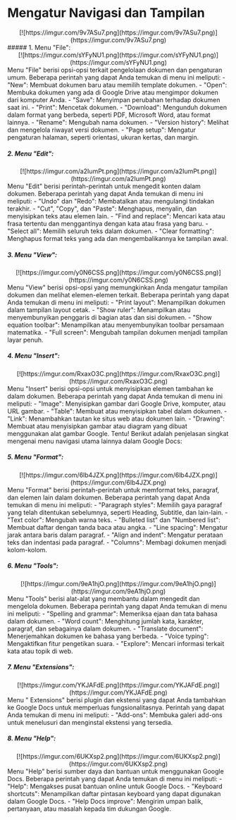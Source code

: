 # Mengatur Navigasi dan Tampilan
<div align = "center">
[![https://imgur.com/9v7ASu7.png](https://imgur.com/9v7ASu7.png)](https://imgur.com/9v7ASu7.png)
</div>
    ##### 1. Menu &quot;File&quot;:
<div align = "center">
[![https://imgur.com/sYFyNU1.png](https://imgur.com/sYFyNU1.png)](https://imgur.com/sYFyNU1.png)
</div>
    Menu &quot;File&quot; berisi opsi-opsi terkait pengelolaan dokumen dan pengaturan umum. Beberapa
perintah yang dapat Anda temukan di menu ini meliputi:
- &quot;New&quot;: Membuat dokumen baru atau memilih template dokumen.
- &quot;Open&quot;: Membuka dokumen yang ada di Google Drive atau mengimpor dokumen dari
komputer Anda.
- &quot;Save&quot;: Menyimpan perubahan terhadap dokumen saat ini.
- &quot;Print&quot;: Mencetak dokumen.
- &quot;Download&quot;: Mengunduh dokumen dalam format yang berbeda, seperti PDF, Microsoft
Word, atau format lainnya.
- &quot;Rename&quot;: Mengubah nama dokumen.
- &quot;Version history&quot;: Melihat dan mengelola riwayat versi dokumen.
- &quot;Page setup&quot;: Mengatur pengaturan halaman, seperti orientasi, ukuran kertas, dan margin.

##### 2. Menu &quot;Edit&quot;:
<div align = "center">
[![https://imgur.com/a2IumPt.png](https://imgur.com/a2IumPt.png)](https://imgur.com/a2IumPt.png)
</div>
    Menu &quot;Edit&quot; berisi perintah-perintah untuk mengedit konten dalam dokumen. Beberapa
perintah yang dapat Anda temukan di menu ini meliputi:
- &quot;Undo&quot; dan &quot;Redo&quot;: Membatalkan atau mengulangi tindakan terakhir.
- &quot;Cut&quot;, &quot;Copy&quot;, dan &quot;Paste&quot;: Menghapus, menyalin, dan menyisipkan teks atau elemen lain.
- &quot;Find and replace&quot;: Mencari kata atau frasa tertentu dan menggantinya dengan kata atau
frasa yang baru.
- &quot;Select all&quot;: Memilih seluruh teks dalam dokumen.
- &quot;Clear formatting&quot;: Menghapus format teks yang ada dan mengembalikannya ke tampilan
awal.

##### 3. Menu &quot;View&quot;:
<div align = "center">
[![https://imgur.com/y0N6CSS.png](https://imgur.com/y0N6CSS.png)](https://imgur.com/y0N6CSS.png)
</div>
    Menu &quot;View&quot; berisi opsi-opsi yang memungkinkan Anda mengatur tampilan dokumen dan
melihat elemen-elemen terkait. Beberapa perintah yang dapat Anda temukan di menu ini
meliputi:
- &quot;Print layout&quot;: Menampilkan dokumen dalam tampilan layout cetak.
- &quot;Show ruler&quot;: Menampilkan atau menyembunyikan penggaris di bagian atas dan sisi
dokumen.
- &quot;Show equation toolbar&quot;: Menampilkan atau menyembunyikan toolbar persamaan
matematika.
- &quot;Full screen&quot;: Mengubah tampilan dokumen menjadi tampilan layar penuh.

##### 4. Menu &quot;Insert&quot;:
<div align = "center">
[![https://imgur.com/RxaxO3C.png](https://imgur.com/RxaxO3C.png)](https://imgur.com/RxaxO3C.png)
</div>
    Menu &quot;Insert&quot; berisi opsi-opsi untuk menyisipkan elemen tambahan ke dalam dokumen.
Beberapa perintah yang dapat Anda temukan di menu ini meliputi:
- &quot;Image&quot;: Menyisipkan gambar dari Google Drive, komputer, atau URL gambar.
- &quot;Table&quot;: Membuat atau menyisipkan tabel dalam dokumen.
- &quot;Link&quot;: Menambahkan tautan ke situs web atau dokumen lain.
- &quot;Drawing&quot;: Membuat atau menyisipkan gambar atau diagram yang dibuat menggunakan
alat gambar Google.
Tentu! Berikut adalah penjelasan singkat mengenai menu navigasi utama lainnya dalam
Google Docs:

##### 5. Menu &quot;Format&quot;:
<div align = "center">
[![https://imgur.com/6lb4JZX.png](https://imgur.com/6lb4JZX.png)](https://imgur.com/6lb4JZX.png)
</div>
    Menu &quot;Format&quot; berisi perintah-perintah untuk memformat teks, paragraf, dan elemen lain
dalam dokumen. Beberapa perintah yang dapat Anda temukan di menu ini meliputi:
- &quot;Paragraph styles&quot;: Memilih gaya paragraf yang telah ditentukan sebelumnya, seperti
Heading, Subtitle, dan lain-lain.
- &quot;Text color&quot;: Mengubah warna teks.
- &quot;Bulleted list&quot; dan &quot;Numbered list&quot;: Membuat daftar dengan tanda baca atau angka.
- &quot;Line spacing&quot;: Mengatur jarak antara baris dalam paragraf.
- &quot;Align and indent&quot;: Mengatur perataan teks dan indentasi pada paragraf.
- &quot;Columns&quot;: Membagi dokumen menjadi kolom-kolom.

##### 6. Menu &quot;Tools&quot;:
<div align = "center">
[![https://imgur.com/9eA1hjO.png](https://imgur.com/9eA1hjO.png)](https://imgur.com/9eA1hjO.png)
</div>
    Menu &quot;Tools&quot; berisi alat-alat yang membantu dalam mengedit dan mengelola dokumen.
Beberapa perintah yang dapat Anda temukan di menu ini meliputi:
- &quot;Spelling and grammar&quot;: Memeriksa ejaan dan tata bahasa dalam dokumen.
- &quot;Word count&quot;: Menghitung jumlah kata, karakter, paragraf, dan sebagainya dalam
dokumen.
- &quot;Translate document&quot;: Menerjemahkan dokumen ke bahasa yang berbeda.
- &quot;Voice typing&quot;: Mengaktifkan fitur pengetikan suara.
- &quot;Explore&quot;: Mencari informasi terkait kata atau topik di web.

##### 7. Menu &quot;Extensions&quot;:
<div align = "center">
[![https://imgur.com/YKJAFdE.png](https://imgur.com/YKJAFdE.png)](https://imgur.com/YKJAFdE.png)
</div>
    Menu &quot; Extensions&quot; berisi plugin dan ekstensi yang dapat Anda tambahkan ke Google Docs
untuk memperluas fungsionalitasnya. Perintah yang dapat Anda temukan di menu ini
meliputi:
- &quot;Add-ons&quot;: Membuka galeri add-ons untuk menelusuri dan menginstal ekstensi yang
tersedia.

##### 8. Menu &quot;Help&quot;:
<div align = "center">
[![https://imgur.com/6UKXsp2.png](https://imgur.com/6UKXsp2.png)](https://imgur.com/6UKXsp2.png)
</div>
    Menu &quot;Help&quot; berisi sumber daya dan bantuan untuk menggunakan Google Docs. Beberapa
perintah yang dapat Anda temukan di menu ini meliputi:
- &quot;Help&quot;: Mengakses pusat bantuan online untuk Google Docs.
- &quot;Keyboard shortcuts&quot;: Menampilkan daftar pintasan keyboard yang dapat digunakan dalam
Google Docs.
- &quot;Help Docs improve&quot;: Mengirim umpan balik, pertanyaan, atau masalah kepada tim
dukungan Google.
